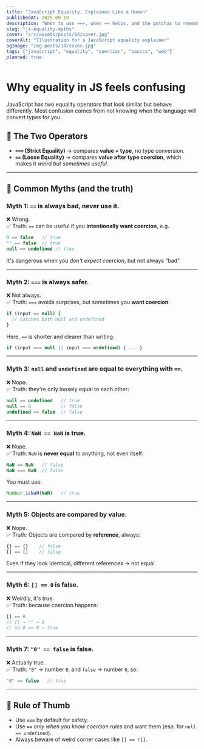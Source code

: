 ```yaml
---
title: "JavaScript Equality, Explained Like a Human"
publishedAt: 2025-09-19
description: "When to use ===, when == helps, and the gotchas to remember."
slug: "js-equality-myths"
cover: "src/assets/posts/14/cover.jpg"
coverAlt: "Illustration for a JavaScript equality explainer"
ogImage: "/og-posts/14/cover.jpg"
tags: ["javascript", "equality", "coercion", "basics", "web"]
planned: true
---
```


# Why equality in JS feels confusing

JavaScript has two equality operators that look similar but behave differently. Most confusion comes from not knowing when the language will convert types for you.


## 🔑 The Two Operators

* **`===` (Strict Equality)** → compares **value + type**, no type conversion.
* **`==` (Loose Equality)** → compares **value after type coercion**, which makes it *weird but sometimes useful*.

---

## 🚩 Common Myths (and the truth)

### **Myth 1: `==` is always bad, never use it.**

❌ Wrong.<br/>
✅ Truth: `==` can be useful if you **intentionally want coercion**, e.g.

```js
0 == false   // true
"" == false  // true
null == undefined // true
```

It's dangerous when you *don't expect coercion*, but not always “bad”.

---

### **Myth 2: `===` is always safer.**

❌ Not always.<br/>
✅ Truth: `===` avoids surprises, but sometimes you **want coercion**:

```js
if (input == null) {
  // catches both null and undefined
}
```

Here, `==` is shorter and clearer than writing:

```js
if (input === null || input === undefined) { ... }
```

---

### **Myth 3: `null` and `undefined` are equal to everything with `==`.**

❌ Nope.<br/>
✅ Truth: they're only loosely equal to each other:

```js
null == undefined   // true
null == 0           // false
undefined == false  // false
```

---

### **Myth 4: `NaN == NaN` is true.**

❌ Nope.<br/>
✅ Truth: `NaN` is **never equal** to anything, not even itself:

```js
NaN == NaN   // false
NaN === NaN  // false
```

You must use:

```js
Number.isNaN(NaN)   // true
```

---

### **Myth 5: Objects are compared by value.**

❌ Nope.<br/>
✅ Truth: Objects are compared by **reference**, always:

```js
{} == {}    // false
[] == []    // false
```

Even if they look identical, different references → not equal.

---

### **Myth 6: `[] == 0` is false.**

❌ Weirdly, it's true.<br/>
✅ Truth: because coercion happens:

```js
[] == 0
// [] → "" → 0
// so 0 == 0 → true
```

---

### **Myth 7: `"0" == false` is false.**

❌ Actually true.<br/>
✅ Truth: `"0"` → number `0`, and `false` → number `0`, so:

```js
"0" == false   // true
```

---

## 🧠 Rule of Thumb

* Use **`===`** by default for safety.
* Use **`==`** *only when you know coercion rules* and want them (esp. for `null == undefined`).
* Always beware of weird corner cases like `[] == ![]`.
